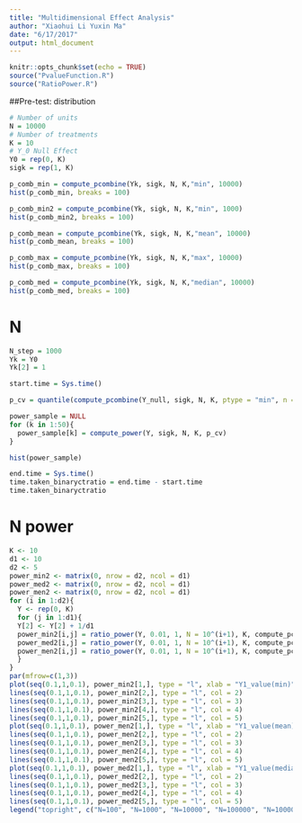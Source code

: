 ```yaml
---
title: "Multidimensional Effect Analysis"
author: "Xiaohui Li Yuxin Ma"
date: "6/17/2017"
output: html_document
---
```


```r
knitr::opts_chunk$set(echo = TRUE)
source("PvalueFunction.R")
source("RatioPower.R")
```

##Pre-test: distribution 
```r
# Number of units 
N = 10000
# Number of treatments
K = 10
# Y_0 Null Effect
Y0 = rep(0, K)
sigk = rep(1, K)
```

```r
p_comb_min = compute_pcombine(Yk, sigk, N, K,"min", 10000)
hist(p_comb_min, breaks = 100)

p_comb_min2 = compute_pcombine(Yk, sigk, N, K,"min", 1000)
hist(p_comb_min2, breaks = 100)
```
```r
p_comb_mean = compute_pcombine(Yk, sigk, N, K,"mean", 10000)
hist(p_comb_mean, breaks = 100)
```

```r
p_comb_max = compute_pcombine(Yk, sigk, N, K,"max", 10000)
hist(p_comb_max, breaks = 100)
```

```r
p_comb_med = compute_pcombine(Yk, sigk, N, K,"median", 10000)
hist(p_comb_med, breaks = 100)
```


# N
```r
N_step = 1000
Yk = Y0 
Yk[2] = 1 

start.time = Sys.time()

p_cv = quantile(compute_pcombine(Y_null, sigk, N, K, ptype = "min", n = 10000 ), 0.05)

power_sample = NULL
for (k in 1:50){
  power_sample[k] = compute_power(Y, sigk, N, K, p_cv)
}

hist(power_sample)

end.time = Sys.time()
time.taken_binaryctratio = end.time - start.time
time.taken_binaryctratio

```


# N power
```r
K <- 10
d1 <- 10
d2 <- 5
power_min2 <- matrix(0, nrow = d2, ncol = d1)
power_med2 <- matrix(0, nrow = d2, ncol = d1)
power_men2 <- matrix(0, nrow = d2, ncol = d1)
for (i in 1:d2){
  Y <- rep(0, K)
  for (j in 1:d1){
  Y[2] <- Y[2] + 1/d1
  power_min2[i,j] = ratio_power(Y, 0.01, 1, N = 10^(i+1), K, compute_pcombine, compute_power, n = 1000, knum = 10)
  power_med2[i,j] = ratio_power(Y, 0.01, 1, N = 10^(i+1), K, compute_pcombine, compute_power, n = 1000, knum = 10, ptype = "median")
  power_men2[i,j] = ratio_power(Y, 0.01, 1, N = 10^(i+1), K, compute_pcombine, compute_power, n = 1000, knum = 10, ptype = "mean")
  }
}
par(mfrow=c(1,3))
plot(seq(0.1,1,0.1), power_min2[1,], type = "l", xlab = "Y1_value(min)", ylab = "power", col = 1, ylim = c(0,1))
lines(seq(0.1,1,0.1), power_min2[2,], type = "l", col = 2)
lines(seq(0.1,1,0.1), power_min2[3,], type = "l", col = 3)
lines(seq(0.1,1,0.1), power_min2[4,], type = "l", col = 4)
lines(seq(0.1,1,0.1), power_min2[5,], type = "l", col = 5)
plot(seq(0.1,1,0.1), power_men2[1,], type = "l", xlab = "Y1_value(mean)", ylab = "power", col = 1, ylim = c(0,1))
lines(seq(0.1,1,0.1), power_men2[2,], type = "l", col = 2)
lines(seq(0.1,1,0.1), power_men2[3,], type = "l", col = 3)
lines(seq(0.1,1,0.1), power_men2[4,], type = "l", col = 4)
lines(seq(0.1,1,0.1), power_men2[5,], type = "l", col = 5)
plot(seq(0.1,1,0.1), power_med2[1,], type = "l", xlab = "Y1_value(median)", ylab = "power", col = 1, ylim = c(0,1))
lines(seq(0.1,1,0.1), power_med2[2,], type = "l", col = 2)
lines(seq(0.1,1,0.1), power_med2[3,], type = "l", col = 3)
lines(seq(0.1,1,0.1), power_med2[4,], type = "l", col = 4)
lines(seq(0.1,1,0.1), power_med2[5,], type = "l", col = 5)
legend("topright", c("N=100", "N=1000", "N=10000", "N=100000", "N=1000000"), col = c(1,2,3,4,5), lty=1)
```

